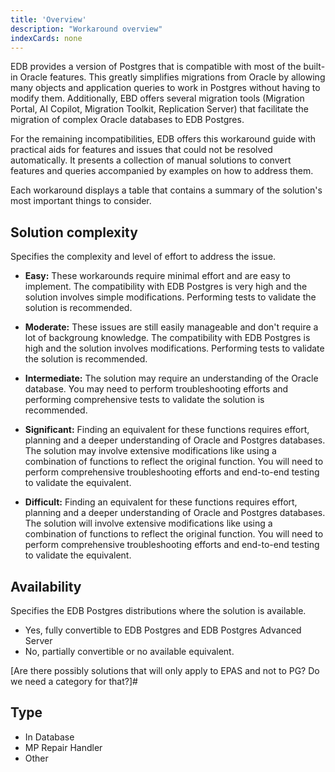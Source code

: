 ```yaml
---
title: 'Overview'
description: "Workaround overview"
indexCards: none
---
```


EDB provides a version of Postgres that is compatible with most of the built-in Oracle features. This greatly simplifies migrations from Oracle by allowing many objects and application queries to work in Postgres without having to modify them. 
Additionally, EBD offers several migration tools (Migration Portal, AI Copilot, Migration Toolkit, Replication Server) that facilitate the migration of complex Oracle databases to EDB Postgres. 

For the remaining incompatibilities, EDB offers this workaround guide with practical aids for features and issues that could not be resolved automatically. It presents a collection of manual solutions to convert features and queries accompanied by examples on how to address them.

Each workaround displays a table that contains a summary of the solution's most important things to consider. 

## Solution complexity 

Specifies the complexity and level of effort to address the issue.

- **Easy:** 
  These workarounds require minimal effort and are easy to implement. The compatibility with EDB Postgres is very high and the solution involves simple modifications. Performing tests to validate the solution is recommended.

- **Moderate:** 
  These issues are still easily manageable and don't require a lot of backgroung knowledge. The compatibility with EDB Postgres is high and the solution involves modifications. Performing tests to validate the solution is recommended.

- **Intermediate:** 
  The solution may require an understanding of the Oracle database. You may need to perform troubleshooting efforts and performing comprehensive tests to validate the solution is recommended.

- **Significant:** 
  Finding an equivalent for these functions requires effort, planning and a deeper understanding of Oracle and Postgres databases. The solution may involve extensive modifications like using a combination of functions to reflect the original function. You will need to perform comprehensive troubleshooting efforts and end-to-end testing to validate the equivalent. 

- **Difficult:** 
  Finding an equivalent for these functions requires effort, planning and a deeper understanding of Oracle and Postgres databases. The solution will involve extensive modifications like using a combination of functions to reflect the original function. You will need to perform comprehensive troubleshooting efforts and end-to-end testing to validate the equivalent. 
   

## Availability 

Specifies the EDB Postgres distributions where the solution is available.

- Yes, fully convertible to EDB Postgres and EDB Postgres Advanced Server
- No, partially convertible or no available equivalent. 

[Are there possibly solutions that will only apply to EPAS and not to PG? Do we need a category for that?]#

## Type 

- In Database 
- MP Repair Handler
- Other 